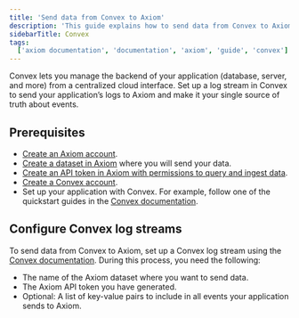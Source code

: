```yaml
---
title: 'Send data from Convex to Axiom'
description: 'This guide explains how to send data from Convex to Axiom.'
sidebarTitle: Convex
tags:
  ['axiom documentation', 'documentation', 'axiom', 'guide', 'convex']
---
```


Convex lets you manage the backend of your application (database, server, and more) from a centralized cloud interface. Set up a log stream in Convex to send your application’s logs to Axiom and make it your single source of truth about events.

## Prerequisites

- [Create an Axiom account](https://app.axiom.co/).
- [Create a dataset in Axiom](/docs/reference/settings#data) where you will send your data.
- [Create an API token in Axiom with permissions to query and ingest data](/docs/reference/settings#access-overview).
- [Create a Convex account](https://www.convex.dev/login).
- Set up your application with Convex. For example, follow one of the quickstart guides in the [Convex documentation](https://docs.convex.dev/quickstarts).

## Configure Convex log streams

To send data from Convex to Axiom, set up a Convex log stream using the [Convex documentation](https://docs.convex.dev/production/integrations/log-streams#axiom). During this process, you need the following:

- The name of the Axiom dataset where you want to send data.
- The Axiom API token you have generated.
- Optional: A list of key-value pairs to include in all events your application sends to Axiom.